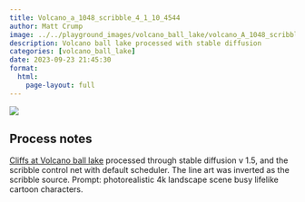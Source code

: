```yaml
---
title: Volcano_a_1048_scribble_4_1_10_4544
author: Matt Crump
image: ../../playground_images/volcano_ball_lake/volcano_A_1048_scribble_4_1_10_4544.jpeg
description: Volcano ball lake processed with stable diffusion
categories: [volcano_ball_lake]
date: 2023-09-23 21:45:30
format:
  html:
    page-layout: full
---
```


![](../../playground_images/volcano_ball_lake/volcano_A_1048_scribble_4_1_10_4544.jpeg)

## Process notes

[Cliffs at Volcano ball lake](https://www.crumplab.com/things/things/commissions/The_Cliffs_Of_Volcano_Ball_Lake.html) processed through stable diffusion v 1.5, and the scribble control net with default scheduler. The line art was inverted as the scribble source. Prompt: photorealistic 4k landscape scene busy lifelike cartoon characters.


